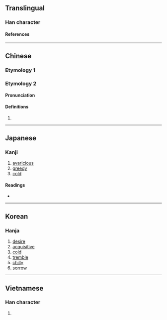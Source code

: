 {{character info/new}}
==Translingual==

===Han character===
{{Han char|rn=61|rad=心|as=08|sn=11|four=94090|canj=PDD|ids=⿰忄林}}

====References====
{{Han ref|kx=0390.300|dkj=10785|dj=0724.260|hdz=42314.010|uh=60CF}}

----

==Chinese==

===Etymology 1===
{{zh-see|婪|v}}

===Etymology 2===
{{zh-forms}}

====Pronunciation====
{{zh-pron
|m=lín
|c=lam4
|cat=
}}

====Definitions====
{{zh-hanzi}}

# {{zh-only|惏悷||惏慄}}

----

==Japanese==

===Kanji===
{{ja-kanji|grade=|rs=心08}}

# [[avaricious]]
# [[greedy]]
# [[cold]]

====Readings====
* {{ja-readings|on=[[らん]] (ran), [[りん]] (rin)|kun=[[むさぼる]] (musaboru)}}

----

==Korean==

===Hanja===
{{ko-hanja|hangeul=[[람]]>[[남]]|eumhun=|rv=ram>nam|mr=ram>nam|y=lam>nam}}

# [[desire]]
# [[acquisitive]]
# [[cold]]
# [[tremble]]
# [[chilly]]
# [[sorrow]]

----

==Vietnamese==

===Han character===
{{vi-readings|rs=心08|hanviet=lầm}}

# {{defn|lang=vi|sort=心08}}